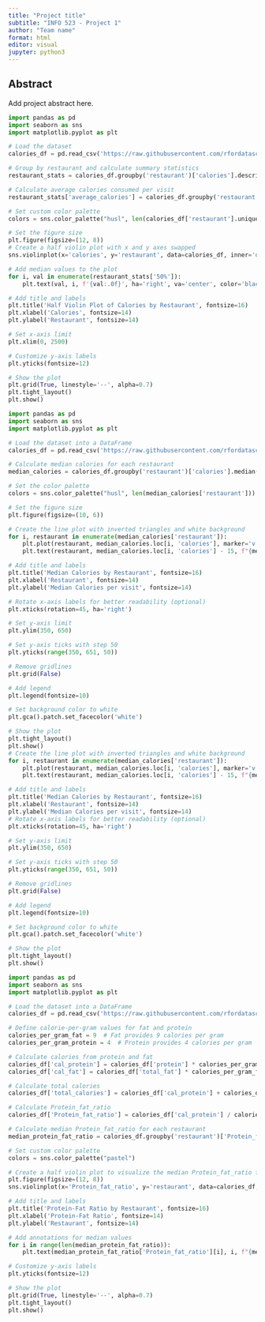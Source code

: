 ```yaml
---
title: "Project title"
subtitle: "INFO 523 - Project 1"
author: "Team name"
format: html
editor: visual
jupyter: python3
---
```


## Abstract

Add project abstract here.
 

```python
import pandas as pd
import seaborn as sns
import matplotlib.pyplot as plt

# Load the dataset
calories_df = pd.read_csv('https://raw.githubusercontent.com/rfordatascience/tidytuesday/master/data/2018/2018-09-04/fastfood_calories.csv')

# Group by restaurant and calculate summary statistics
restaurant_stats = calories_df.groupby('restaurant')['calories'].describe()

# Calculate average calories consumed per visit
restaurant_stats['average_calories'] = calories_df.groupby('restaurant')['calories'].mean()

# Set custom color palette
colors = sns.color_palette("husl", len(calories_df['restaurant'].unique()))

# Set the figure size
plt.figure(figsize=(12, 8))
# Create a half violin plot with x and y axes swapped
sns.violinplot(x='calories', y='restaurant', data=calories_df, inner='quartile', linewidth=1.5, cut=0.5, palette=colors, scale='width')

# Add median values to the plot
for i, val in enumerate(restaurant_stats['50%']):
    plt.text(val, i, f'{val:.0f}', ha='right', va='center', color='black', fontsize=10)

# Add title and labels
plt.title('Half Violin Plot of Calories by Restaurant', fontsize=16)
plt.xlabel('Calories', fontsize=14)
plt.ylabel('Restaurant', fontsize=14)

# Set x-axis limit
plt.xlim(0, 2500)

# Customize y-axis labels
plt.yticks(fontsize=12)

# Show the plot
plt.grid(True, linestyle='--', alpha=0.7)
plt.tight_layout()
plt.show()
```

```python
import pandas as pd
import seaborn as sns
import matplotlib.pyplot as plt

# Load the dataset into a DataFrame
calories_df = pd.read_csv('https://raw.githubusercontent.com/rfordatascience/tidytuesday/master/data/2018/2018-09-04/fastfood_calories.csv')

# Calculate median calories for each restaurant
median_calories = calories_df.groupby('restaurant')['calories'].median().reset_index()

# Set the color palette
colors = sns.color_palette("husl", len(median_calories['restaurant']))

# Set the figure size
plt.figure(figsize=(10, 6))

# Create the line plot with inverted triangles and white background
for i, restaurant in enumerate(median_calories['restaurant']):
    plt.plot(restaurant, median_calories.loc[i, 'calories'], marker='v', markersize=12, color=colors[i], label=restaurant)
    plt.text(restaurant, median_calories.loc[i, 'calories'] - 15, f"{median_calories.loc[i, 'calories']:.0f}", ha='center', fontsize=10, color='black')

# Add title and labels
plt.title('Median Calories by Restaurant', fontsize=16)
plt.xlabel('Restaurant', fontsize=14)
plt.ylabel('Median Calories per visit', fontsize=14)

# Rotate x-axis labels for better readability (optional)
plt.xticks(rotation=45, ha='right')

# Set y-axis limit
plt.ylim(350, 650)

# Set y-axis ticks with step 50
plt.yticks(range(350, 651, 50))

# Remove gridlines
plt.grid(False)

# Add legend
plt.legend(fontsize=10)

# Set background color to white
plt.gca().patch.set_facecolor('white')

# Show the plot
plt.tight_layout()
plt.show()
# Create the line plot with inverted triangles and white background
for i, restaurant in enumerate(median_calories['restaurant']):
    plt.plot(restaurant, median_calories.loc[i, 'calories'], marker='v', markersize=12, color=colors[i], label=restaurant)
    plt.text(restaurant, median_calories.loc[i, 'calories'] - 15, f"{median_calories.loc[i, 'calories']:.0f}", ha='center', fontsize=10, color='black')

# Add title and labels
plt.title('Median Calories by Restaurant', fontsize=16)
plt.xlabel('Restaurant', fontsize=14)
plt.ylabel('Median Calories per visit', fontsize=14)
# Rotate x-axis labels for better readability (optional)
plt.xticks(rotation=45, ha='right')

# Set y-axis limit
plt.ylim(350, 650)

# Set y-axis ticks with step 50
plt.yticks(range(350, 651, 50))

# Remove gridlines
plt.grid(False)

# Add legend
plt.legend(fontsize=10)

# Set background color to white
plt.gca().patch.set_facecolor('white')

# Show the plot
plt.tight_layout()
plt.show()
```


```python
import pandas as pd
import seaborn as sns
import matplotlib.pyplot as plt

# Load the dataset into a DataFrame
calories_df = pd.read_csv('https://raw.githubusercontent.com/rfordatascience/tidytuesday/master/data/2018/2018-09-04/fastfood_calories.csv')

# Define calorie-per-gram values for fat and protein
calories_per_gram_fat = 9  # Fat provides 9 calories per gram
calories_per_gram_protein = 4  # Protein provides 4 calories per gram

# Calculate calories from protein and fat
calories_df['cal_protein'] = calories_df['protein'] * calories_per_gram_protein
calories_df['cal_fat'] = calories_df['total_fat'] * calories_per_gram_fat

# Calculate total calories
calories_df['total_calories'] = calories_df['cal_protein'] + calories_df['cal_fat']

# Calculate Protein_fat_ratio
calories_df['Protein_fat_ratio'] = calories_df['cal_protein'] / calories_df['total_calories']

# Calculate median Protein_fat_ratio for each restaurant
median_protein_fat_ratio = calories_df.groupby('restaurant')['Protein_fat_ratio'].median().reset_index()

# Set custom color palette
colors = sns.color_palette("pastel")

# Create a half violin plot to visualize the median Protein_fat_ratio for each restaurant
plt.figure(figsize=(12, 8))
sns.violinplot(x='Protein_fat_ratio', y='restaurant', data=calories_df, inner='quartile', linewidth=1.5, cut=0, split=True, palette=colors)

# Add title and labels
plt.title('Protein-Fat Ratio by Restaurant', fontsize=16)
plt.xlabel('Protein-Fat Ratio', fontsize=14)
plt.ylabel('Restaurant', fontsize=14)

# Add annotations for median values
for i in range(len(median_protein_fat_ratio)):
    plt.text(median_protein_fat_ratio['Protein_fat_ratio'][i], i, f"{median_protein_fat_ratio['Protein_fat_ratio'][i]:.2f}", fontsize=10, va='center', ha='right')

# Customize y-axis labels
plt.yticks(fontsize=12)

# Show the plot
plt.grid(True, linestyle='--', alpha=0.7)
plt.tight_layout()
plt.show()

```

